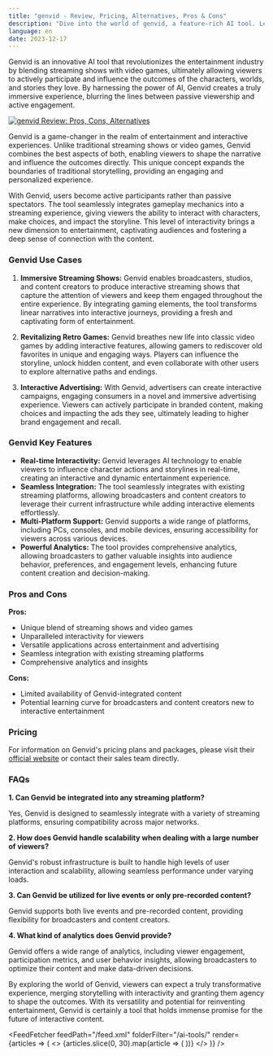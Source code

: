 ```yaml
---
title: "genvid - Review, Pricing, Alternatives, Pros & Cons"
description: "Dive into the world of genvid, a feature-rich AI tool. Learn about its features, pricing, and how it's making an impact. Don't miss out!"
language: en
date: 2023-12-17
---
```

        
Genvid is an innovative AI tool that revolutionizes the entertainment industry by blending streaming shows with video games, ultimately allowing viewers to actively participate and influence the outcomes of the characters, worlds, and stories they love. By harnessing the power of AI, Genvid creates a truly immersive experience, blurring the lines between passive viewership and active engagement.


<BlogHeader />


[![genvid Review: Pros, Cons, Alternatives](/ai-tools/genvid.png)](https://www.genvid.com/)



Genvid is a game-changer in the realm of entertainment and interactive experiences. Unlike traditional streaming shows or video games, Genvid combines the best aspects of both, enabling viewers to shape the narrative and influence the outcomes directly. This unique concept expands the boundaries of traditional storytelling, providing an engaging and personalized experience.

With Genvid, users become active participants rather than passive spectators. The tool seamlessly integrates gameplay mechanics into a streaming experience, giving viewers the ability to interact with characters, make choices, and impact the storyline. This level of interactivity brings a new dimension to entertainment, captivating audiences and fostering a deep sense of connection with the content.

### Genvid Use Cases

1. **Immersive Streaming Shows:** Genvid enables broadcasters, studios, and content creators to produce interactive streaming shows that capture the attention of viewers and keep them engaged throughout the entire experience. By integrating gaming elements, the tool transforms linear narratives into interactive journeys, providing a fresh and captivating form of entertainment.

2. **Revitalizing Retro Games:** Genvid breathes new life into classic video games by adding interactive features, allowing gamers to rediscover old favorites in unique and engaging ways. Players can influence the storyline, unlock hidden content, and even collaborate with other users to explore alternative paths and endings.

3. **Interactive Advertising:** With Genvid, advertisers can create interactive campaigns, engaging consumers in a novel and immersive advertising experience. Viewers can actively participate in branded content, making choices and impacting the ads they see, ultimately leading to higher brand engagement and recall.

### Genvid Key Features

- **Real-time Interactivity:** Genvid leverages AI technology to enable viewers to influence character actions and storylines in real-time, creating an interactive and dynamic entertainment experience.
- **Seamless Integration:** The tool seamlessly integrates with existing streaming platforms, allowing broadcasters and content creators to leverage their current infrastructure while adding interactive elements effortlessly.
- **Multi-Platform Support:** Genvid supports a wide range of platforms, including PCs, consoles, and mobile devices, ensuring accessibility for viewers across various devices.
- **Powerful Analytics:** The tool provides comprehensive analytics, allowing broadcasters to gather valuable insights into audience behavior, preferences, and engagement levels, enhancing future content creation and decision-making.

### Pros and Cons

**Pros:**

- Unique blend of streaming shows and video games
- Unparalleled interactivity for viewers
- Versatile applications across entertainment and advertising
- Seamless integration with existing streaming platforms
- Comprehensive analytics and insights

**Cons:**

- Limited availability of Genvid-integrated content
- Potential learning curve for broadcasters and content creators new to interactive entertainment

### Pricing

For information on Genvid's pricing plans and packages, please visit their [official website](https://www.genvid.com/) or contact their sales team directly.

### FAQs

**1. Can Genvid be integrated into any streaming platform?**

Yes, Genvid is designed to seamlessly integrate with a variety of streaming platforms, ensuring compatibility across major networks.

**2. How does Genvid handle scalability when dealing with a large number of viewers?**

Genvid's robust infrastructure is built to handle high levels of user interaction and scalability, allowing seamless performance under varying loads.

**3. Can Genvid be utilized for live events or only pre-recorded content?**

Genvid supports both live events and pre-recorded content, providing flexibility for broadcasters and content creators.

**4. What kind of analytics does Genvid provide?**

Genvid offers a wide range of analytics, including viewer engagement, participation metrics, and user behavior insights, allowing broadcasters to optimize their content and make data-driven decisions.

By exploring the world of Genvid, viewers can expect a truly transformative experience, merging storytelling with interactivity and granting them agency to shape the outcomes. With its versatility and potential for reinventing entertainment, Genvid is certainly a tool that holds immense promise for the future of interactive content.


<AdComponent />


<FeedFetcher feedPath="/feed.xml" folderFilter="/ai-tools/" render={articles => (
    <>
        <Cards>
            {articles.slice(0, 30).map(article => (
                <Card key={article.link} title={article.title} href={article.link} />
            ))}
        </Cards>
    </>
)} />

